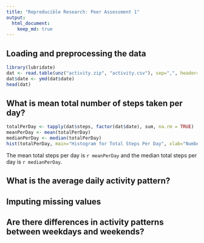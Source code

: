 ```yaml
---
title: "Reproducible Research: Peer Assessment 1"
output: 
  html_document:
    keep_md: true
---
```



## Loading and preprocessing the data
```r
library(lubridate)
dat <- read.table(unz("activity.zip", "activity.csv"), sep=",", header=TRUE, stringsAsFactors = FALSE)
dat$date <- ymd(dat$date)
head(dat)
```

## What is mean total number of steps taken per day?
```r
totalPerDay <- tapply(dat$steps, factor(dat$date), sum, na.rm = TRUE)
meanPerDay <- mean(totalPerDay)
medianPerDay <- median(totalPerDay)
hist(totalPerDay, main="Histogram for Total Steps Per Day", xlab="Number of Steps Taken", breaks = 10)

```

The mean total steps per day is `r meanPerDay` and the median total steps per day is `r medianPerDay`.

## What is the average daily activity pattern?



## Imputing missing values



## Are there differences in activity patterns between weekdays and weekends?
